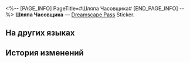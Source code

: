 <%-- [PAGE_INFO]
PageTitle=#Шляпа Часовщика#
[END_PAGE_INFO] --%>
{{Предмет Инфобокс
|id          = 223804
|Изображение = Dreamscape Pass Sticker Шляпа Часовщика.png
|Тип         = Dreamscape Pass Sticker
|Тип2        = Последний магнат Stickers
|Инвентарь   = 
|Редкость    = 4
|Эффект      = 
|Описание    = Пронумерованные наклейки, используемые для украшения дневника сновидений. Бывают самыми разными.
|Источник1   = [[Откроется при прохождении миссии Освоения]]
}}
{{Описание|День без танцев - плохой день для Освоения.}}
'''Шляпа Часовщика''' — [[Dreamscape Pass]] Sticker.

==На других языках==
{{На других языках
|en   = Watchmaker's Hat
|zhs  = 钟表匠的礼帽
|zht  = 鐘錶匠的禮帽
|ja   = 「時計屋」のシルクハット
|ko   = 시계공의 중절모
|es   = Sombrero de relojero
|fr   = Chapeau de l'Horloger
|ru   = Шляпа Часовщика
|th   = หมวกของ "ช่างนาฬิกา"
|vi   = Mũ Phớt Của "Thợ Đồng Hồ"
|de   = Hut des Uhrmachers
|id   = Topi Watchmaker
|pt   = Chapéu do Relojoeiro
}}

==История изменений==
{{История изменений|3.5}}